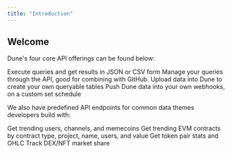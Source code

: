```yaml
---
title: "Introduction"
---
```


## Welcome

Dune's four core API offerings can be found below:

<CardGroup cols={2}>
  <Card
    title="Query Execution and Results"
    icon="cloud-arrow-down"
    href="/api-reference/executions/execution-object"
  >
    Execute queries and get results in JSON or CSV form
  </Card>
  <Card
    title="Query Management"
    icon="floppy-disk"
    href="/api-reference/queries/endpoint/query-object"
  >
    Manage your queries through the API, good for combining with GitHub.
  </Card>
  <Card
    title="Data Upload and Table Management"
    icon="upload"
    href="/api-reference/tables/endpoint/create"
  >
    Upload data into Dune to create your own queryable tables
  </Card>
  <Card title="Webhooks" icon="webhook" href="/api-reference/webhooks/webhook">
    Push Dune data into your own webhooks, on a custom set schedule
  </Card>
</CardGroup>

We also have predefined API endpoints for common data themes developers build with:

<CardGroup cols={2}>
  <Card
    title="Farcaster"
    icon="thumbs-up"
    href="/api-reference/farcaster/endpoint/farcaster_users"
  >
    Get trending users, channels, and memecoins
  </Card>
  <Card
    title="Contracts"
    icon="file-contract"
    href="/api-reference/evm/endpoint/contracts"
  >
    Get trending EVM contracts by contract type, project, name, users, and value
  </Card>
  <Card
    title="DEX"
    icon="money-bill-trend-up"
    href="/api-reference/dex/endpoint/dex_pair"
  >
    Get token pair stats and OHLC
  </Card>
  <Card
    title="Markets"
    icon="shop"
    href="/api-reference/markets/endpoint/marketplace_marketshare"
  >
    Track DEX/NFT market share
  </Card>
</CardGroup>
